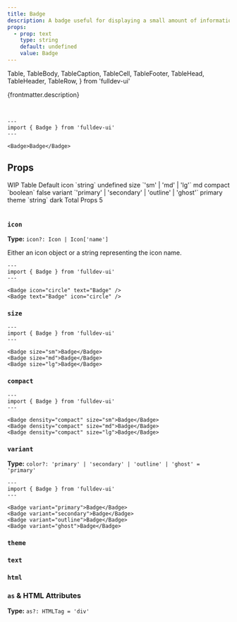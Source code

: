 ```yaml
---
title: Badge
description: A badge useful for displaying a small amount of information.
props:
  - prop: text
    type: string
    default: undefined
    value: Badge
---
```


  Table,
  TableBody,
  TableCaption,
  TableCell,
  TableFooter,
  TableHead,
  TableHeader,
  TableRow,
} from 'fulldev-ui'


{frontmatter.description}

<br />

```astro live
---
import { Badge } from 'fulldev-ui'
---

<Badge>Badge</Badge>
```

## Props

<Table>
  <TableCaption>WIP Table</TableCaption>
  <TableHeader>
    <TableRow rows={['Prop', { text: 'Type' }]}>
      <TableHead>Default</TableHead>
    </TableRow>
  </TableHeader>
  <TableBody>
    <TableRow>
      <TableCell>icon</TableCell>
      <TableCell>`string`</TableCell>
      <TableCell>undefined</TableCell>
    </TableRow>
    <TableRow>
      <TableCell>size</TableCell>
      <TableCell>`'sm' | 'md' | 'lg'`</TableCell>
      <TableCell>md</TableCell>
    </TableRow>
    <TableRow>
      <TableCell>compact</TableCell>
      <TableCell>`boolean`</TableCell>
      <TableCell>false</TableCell>
    </TableRow>
    <TableRow>
      <TableCell>variant</TableCell>
      <TableCell>`'primary' | 'secondary' | 'outline' | 'ghost'`</TableCell>
      <TableCell>primary</TableCell>
    </TableRow>
    <TableRow>
      <TableCell>theme</TableCell>
      <TableCell>`string`</TableCell>
      <TableCell>dark</TableCell>
    </TableRow>
  </TableBody>
  <TableFooter>
    <TableRow>
      <TableCell colSpan="2">Total Props</TableCell>
      <TableCell>5</TableCell>
    </TableRow>
  </TableFooter>
</Table>

### `icon`

**Type:** `icon?: Icon | Icon['name']`

Either an icon object or a string representing the icon name.

```astro live
---
import { Badge } from 'fulldev-ui'
---

<Badge icon="circle" text="Badge" />
<Badge text="Badge" icon="circle" />
```

### `size`

<SizeProp />

```astro live
---
import { Badge } from 'fulldev-ui'
---

<Badge size="sm">Badge</Badge>
<Badge size="md">Badge</Badge>
<Badge size="lg">Badge</Badge>
```

### `compact`

<CompactProp />

```astro live
---
import { Badge } from 'fulldev-ui'
---

<Badge density="compact" size="sm">Badge</Badge>
<Badge density="compact" size="md">Badge</Badge>
<Badge density="compact" size="lg">Badge</Badge>
```

### `variant`

**Type:** `color?: 'primary' | 'secondary' | 'outline' | 'ghost' = 'primary'`

<VariantProp />

```astro live
---
import { Badge } from 'fulldev-ui'
---

<Badge variant="primary">Badge</Badge>
<Badge variant="secondary">Badge</Badge>
<Badge variant="outline">Badge</Badge>
<Badge variant="ghost">Badge</Badge>
```

### `theme`

<ThemeProp />

### `text`

<TextProp />

### `html`

<HtmlProp />

### `as` & HTML Attributes

**Type:** `as?: HTMLTag = 'div'`

<AsProp />
